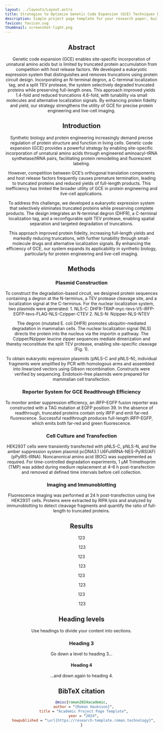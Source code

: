 ```yaml
---
layout: ../layouts/Layout.astro
title: Strategies to Optimize Genetic Code Expansion (GCE) Techniques by Reducing Truncated Protein Production
description: Simple project page template for your research paper, built with Astro and Tailwind CSS
favicon: favicon.svg
thumbnail: screenshot-light.png
---
```







<Header
  title={frontmatter.title}
  authors={[
    {
      name: "Yixin Chen",
      institution: "Wuhan University",
    },
    {
      name: "Linlin Li",
      url: "https://linlinbio.github.io",
      institution: "Wuhan University",
    },
    {
      name: "Miao Yu",
      institution: "Wuhan University",
      notes: ["*"],
    },
  ]}
  conference="Sep 2024 – Jun 2025"
  />


<HighlightedSection class="text-justify">

## Abstract

<section class="text-justify">
  Genetic code expansion (GCE) enables site-specific incorporation of unnatural amino acids but is limited by truncated protein accumulation from competition with host release factors. We developed a eukaryotic expression system that distinguishes and removes truncations using protein circuit design. Incorporating an N-terminal degron, a C-terminal localization tag, and a split TEV protease, the system selectively degraded truncated proteins while preserving full-length ones. This approach improved yields 1.4-fold and reduced truncations 4.6-fold, with tunability via small molecules and alternative localization signals. By enhancing protein fidelity and yield, our strategy strengthens the utility of GCE for precise protein engineering and live-cell imaging.
</section>

</HighlightedSection>


## Introduction

<section class="text-justify space-y-4">
  <p>
    Synthetic biology and protein engineering increasingly demand precise regulation of protein structure and function in living cells. Genetic code expansion (GCE) provides a powerful strategy by enabling site-specific incorporation of unnatural amino acids through engineered aminoacyl-tRNA synthetase/tRNA pairs, facilitating protein remodeling and fluorescent labeling.
  </p>
  <p>
    However, competition between GCE’s orthogonal translation components and host release factors frequently causes premature termination, leading to truncated proteins and reduced yields of full-length products. This inefficiency has limited the broader utility of GCE in protein engineering and live-cell applications.
  </p>
  <p>
    To address this challenge, we developed a eukaryotic expression system that selectively eliminates truncated proteins while preserving complete products. The design integrates an N-terminal degron (DHFR), a C-terminal localization tag, and a reconfigurable split TEV protease, enabling spatial separation and targeted degradation of truncations.
  </p>
  <p>
    This approach improved protein fidelity, increasing full-length yields and markedly reducing truncations, with further tunability through small-molecule drugs and alternative localization signals. By enhancing the efficiency of GCE, our system expands its applicability in synthetic biology, particularly for protein engineering and live-cell imaging.
  </p>
</section>

## Methods
### Plasmid Construction
<section class="text-justify">
    To construct the degradation-based circuit, we designed protein sequences containing a degron at the N-terminus, a TEV protease cleavage site, and a localization signal at the C-terminus. For the nuclear localization system, two plasmids were generated:
    1. NLS-C: DHFR-TRAP-myc-tevs-V5-iRFP-EGFP-tevs-FLAG-NLS-Czipper-CTEV
    2. NLS-N: Nzipper-NLS-NTEV
  <p class="mt-4">
    The degron (mutated E. coli DHFR) promotes ubiquitin-mediated degradation in mammalian cells. The nuclear localization signal (NLS) directs the protein into the nucleus via the importin α pathway. The Czipper/Nzipper leucine zipper sequences mediate dimerization and thereby reconstitute the split TEV protease, enabling site-specific cleavage (Fig. 1).
  </p>
  <p class="mt-4">
    To obtain eukaryotic expression plasmids (pNLS-C and pNLS-N), individual fragments were amplified by PCR with homologous arms and assembled into linearized vectors using Gibson recombination. Constructs were verified by sequencing. Endotoxin-free plasmids were prepared for mammalian cell transfection.
  </p>
</section>

### Reporter System for GCE Readthrough Efficiency

<section class="text-justify">
  To monitor amber suppression efficiency, an iRFP-EGFP fusion reporter was constructed with a TAG mutation at EGFP position 39. In the absence of readthrough, truncated proteins contain only iRFP and emit far-red fluorescence. Successful readthrough produces full-length iRFP-EGFP, which emits both far-red and green fluorescence.
</section>

### Cell Culture and Transfection

<section class="text-justify">
HEK293T cells were transiently transfected with pNLS-C, pNLS-N, and the amber suppression system plasmid pcDNA3.1 U6FulltRNA-NES-PylRS(AF) (pPylRS-tRNA). Noncanonical amino acid (BOC) was supplemented as required. For time-controlled degradation experiments, 1 μM Trimethoprim (TMP) was added during medium replacement at 4–6 h post-transfection and removed at defined time intervals before cell collection.
</section>

### Imaging and Immunoblotting

<section class="text-justify">
Fluorescence imaging was performed at 24 h post-transfection using live HEK293T cells. Proteins were extracted by RIPA lysis and analyzed by immunoblotting to detect cleavage fragments and quantify the ratio of full-length to truncated proteins.
</section>

## Results

<section class="text-justify">
  123
</section>

<Figure>
  <Image slot="figure" source={fig1} altText="123" />
  <span slot="caption">123</span>
</Figure>

<section class="text-justify">
  123
</section>

<Figure>
  <Image slot="figure" source={fig2} altText="123" />
  <span slot="caption">123</span>
</Figure>

<section class="text-justify">
  123
</section>

<Figure>
  <Image slot="figure" source={fig3} altText="123" />
  <span slot="caption">123</span>
</Figure>

<section class="text-justify">
  123
</section>

<Figure>
  <Image slot="figure" source={fig4} altText="123" />
  <span slot="caption">123</span>
</Figure>

## Heading levels

Use headings to divide your content into sections.

### Heading 3

Go down a level to heading 3...

#### Heading 4

...and down again to heading 4.

## BibTeX citation

```bibtex
@misc{roman2024academic,
  author = "{Roman Hauksson}",
  title = "Academic Project Page Template",
  year = "2024",
  howpublished = "\url{https://research-template.roman.technology}",
}
```